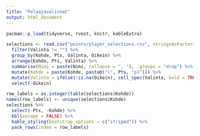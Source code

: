 ```yaml
---
title: "Pelaajavalinnat"
output: html_document
---
```


```r
pacman::p_load(tidyverse, rvest, knitr, kableExtra)
```

```r
selections <- read.csv("points/player_selections.csv", stringsAsFactors = FALSE) %>%
  filter(Valinta != "") %>%
  group_by(Kohde, Pts, Valinta, Oikein) %>%
  arrange(Kohde, Pts, Valinta) %>%
  summarise(Nimi = paste(Nimi, collapse = ", "), .groups = "drop") %>%
  mutate(Kohde = paste(Kohde, paste0("(", Pts, "p)"))) %>%
  mutate(Valinta = ifelse(!is.na(Oikein), cell_spec(Valinta, bold = TRUE), Valinta)) %>%
  select(-Oikein)
```

```r
row_labels = as.integer(table(selections$Kohde))
names(row_labels) <- unique(selections$Kohde)
selections %>%  
  select(-Pts, -Kohde) %>%
  kbl(escape = FALSE) %>%
  kable_styling(bootstrap_options = c("striped")) %>%
  pack_rows(index = row_labels)
```
